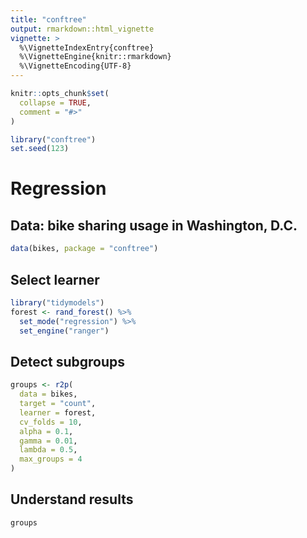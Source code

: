 ```yaml
---
title: "conftree"
output: rmarkdown::html_vignette
vignette: >
  %\VignetteIndexEntry{conftree}
  %\VignetteEngine{knitr::rmarkdown}
  %\VignetteEncoding{UTF-8}
---
```

```r
knitr::opts_chunk$set(
  collapse = TRUE,
  comment = "#>"
)
```


```r
library("conftree")
set.seed(123)
```

# Regression

## Data: bike sharing usage in Washington, D.C.

```r
data(bikes, package = "conftree")
```

## Select learner

```r
library("tidymodels")
forest <- rand_forest() %>%
  set_mode("regression") %>%
  set_engine("ranger")
```

## Detect subgroups

```r
groups <- r2p(
  data = bikes,
  target = "count",
  learner = forest,
  cv_folds = 10,
  alpha = 0.1,
  gamma = 0.01,
  lambda = 0.5,
  max_groups = 4
)
```

## Understand results

```r
groups
```


